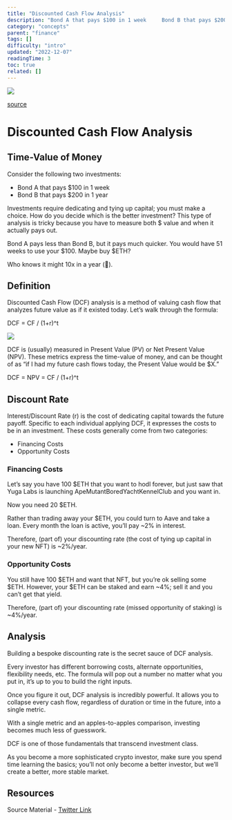 ```yaml
---
title: "Discounted Cash Flow Analysis"
description: "Bond A that pays $100 in 1 week     Bond B that pays $200 in 1 year"
category: "concepts"
parent: "finance"
tags: []
difficulty: "intro"
updated: "2022-12-07"
readingTime: 3
toc: true
related: []
---
```


![](/images/dcf-banner.png)

[source](https://commons.wikimedia.org/wiki/File:Economics_of_climate_change_chapter3_discounting_curves.png)

# Discounted Cash Flow Analysis

## Time-Value of Money

Consider the following two investments: 

*   Bond A that pays $100 in 1 week 
*   Bond B that pays $200 in 1 year 

Investments require dedicating and tying up capital; you must make a choice. How do you decide which is the better investment? This type of analysis is tricky because you have to measure both $ value and when it actually pays out.

Bond A pays less than Bond B, but it pays much quicker. You would have 51 weeks to use your $100. Maybe buy $ETH? 

Who knows it might 10x in a year (🫣).

## Definition

Discounted Cash Flow (DCF) analysis is a method of valuing cash flow that analyzes future value as if it existed today. Let’s walk through the formula: 

DCF = CF / (1+r)^t

![](/images/dcf-formula.jpeg)

DCF is (usually) measured in Present Value (PV) or Net Present Value (NPV). These metrics express the time-value of money, and can be thought of as “if I had my future cash flows today, the Present Value would be $X.” 

DCF = NPV = CF / (1+r)^t

## Discount Rate

Interest/Discount Rate (r) is the cost of dedicating capital towards the future payoff. Specific to each individual applying DCF, it expresses the costs to be in an investment. These costs generally come from two categories: 

*   Financing Costs 
*   Opportunity Costs

### Financing Costs

Let’s say you have 100 $ETH that you want to hodl forever, but just saw that Yuga Labs is launching ApeMutantBoredYachtKennelClub and you want in. 

Now you need 20 $ETH.

Rather than trading away your $ETH, you could turn to Aave and take a loan. Every month the loan is active, you’ll pay ~2% in interest.

Therefore, (part of) your discounting rate (the cost of tying up capital in your new NFT) is ~2%/year.

### Opportunity Costs

You still have 100 $ETH and want that NFT, but you’re ok selling some $ETH. However, your $ETH can be staked and earn ~4%; sell it and you can’t get that yield.

Therefore, (part of) your discounting rate (missed opportunity of staking) is ~4%/year.

## Analysis

Building a bespoke discounting rate is the secret sauce of DCF analysis. 

Every investor has different borrowing costs, alternate opportunities, flexibility needs, etc. The formula will pop out a number no matter what you put in, it’s up to you to build the right inputs. 

Once you figure it out, DCF analysis is incredibly powerful. It allows you to collapse every cash flow, regardless of duration or time in the future, into a single metric. 

With a single metric and an apples-to-apples comparison, investing becomes much less of guesswork. 

DCF is one of those fundamentals that transcend investment class. 

As you become a more sophisticated crypto investor, make sure you spend time learning the basics; you’ll not only become a better investor, but we’ll create a better, more stable market.

## Resources

Source Material - [Twitter Link](https://twitter.com/logarithmicrex/status/1538892387744743424)

